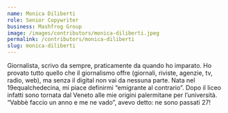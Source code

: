 ```yaml
---
name: Monica Diliberti
role: Senior Copywriter
business: Mashfrog Group
image: /images/contributors/monica-diliberti.jpeg
permalink: /contributors/monica-diliberti
slug: monica-diliberti
---
```


Giornalista, scrivo da sempre, praticamente da quando ho imparato. Ho provato tutto quello che il giornalismo offre (giornali, riviste, agenzie, tv, radio, web), ma senza il digital non vai da nessuna parte.
Nata nel 19equalchedecina, mi piace definirmi “emigrante al contrario”. Dopo il liceo infatti sono tornata dal Veneto alle mie origini palermitane per l’università. “Vabbè faccio un anno e me ne vado”, avevo detto: ne sono passati 27!
